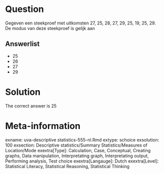 Question
========

Gegeven een steekproef met uitkomsten 27, 25, 28, 27, 29, 25, 19, 25, 29. De modus van deze steekproef is gelijk aan

Answerlist
----------
* 25
* 26
* 27
* 29

Solution
========

The correct answer is  25

Meta-information
================
exname: uva-descriptive statistics-555-nl.Rmd
extype: schoice
exsolution: 100
exsection: Descriptive statistics/Summary Statistics/Measures of Location/Mode
exextra[Type]: Calculation, Case, Conceptual, Creating graphs, Data manipulation, Interpretating graph, Interpretating output, Performing analysis, Test choice
exextra[Langauge]: Dutch
exextra[Level]: Statistical Literacy, Statistical Reasoning, Statistical Thinking
